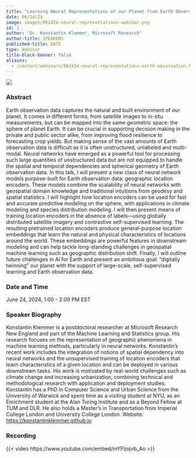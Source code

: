 ```yaml
---
title: "Learning Neural Representations of our Planet from Earth Observation Data"
date: 06/24/24
image: images/062424-neural-representations-webinar.png
id: 1
author: "Dr. Konstantin Klemmer, Microsoft Research"
author-title: SPEAKERS
published-title: DATE
type: Webinar
title-block-banner: false
aliases: 
  - /content/webinars/062424-neural-representations-earth-observation.html
---
```


![](images/062424-neural-representations-webinar.png)

### Abstract

Earth observation data captures the natural and built environment of our planet. It comes in different forms, from satellite images to in-situ measurements, but can be mapped into the same geometric space: the sphere of planet Earth. It can be crucial in supporting decision making in the private and public sector alike, from improving flood resilience to forecasting crop yields. But making sense of the vast amounts of Earth observation data is difficult as it is often unstructured, unlabeled and multi-modal. Neural networks have emerged as a powerful tool for processing such large quantities of unstructured data but are not equipped to handle the spatial and temporal dependencies and spherical geometry of Earth observation data. In this talk, I will present a new class of neural network models purpose-built for Earth observation data: geographic location encoders. These models combine the scalability of neural networks with geospatial domain knowledge and traditional intuitions from geodesy and spatial statistics. I will highlight how location encoders can be used for fast and accurate predictive modeling on the sphere, with applications in climate modeling and species distribution modeling. I will then present means of training location encoders in the absence of labels—using globally distributed satellite imagery and contrastive self-supervised learning. The resulting pretrained location encoders produce general-purpose location embeddings that learn the natural and physical characteristics of locations around the world. These embeddings are powerful features in downstream modeling and can help tackle long-standing challenges in geospatial machine learning such as geographic distribution shift. Finally, I will outline future challenges in AI for Earth and present an ambitious goal: "digitally twinning" our planet with the support of large-scale, self-supervised learning and Earth observation data.

### Date and Time
June 24, 2024, 1:00 - 2:00 PM EST

### Speaker Biography

Konstantin Klemmer is a postdoctoral researcher at Microsoft Research New England and part of the Machine Learning and Statistics group. His research focuses on the representation of geographic phenomena in machine learning methods, particularly in neural networks. Konstantin's recent work includes the integration of notions of spatial dependency into neural networks and the unsupervised training of location encoders that learn characteristics of a given location and can be deployed in various downstream tasks. His work is motivated by real-world challenges such as climate change and increasing urbanization, combining technical and methodological research with application and deployment studies. Konstantin has a PhD in Computer Science and Urban Science from the University of Warwick and spent time as a visiting student at NYU, as an Enrichment student at the Alan Turing Institute and as a Beyond Fellow at TUM and DLR. He also holds a Master's in Transportation from Imperial College London and University College London. Website: [https://konstantinklemmer.github.io](https://konstantinklemmer.github.io)

### Recording

{{< video https://www.youtube.com/embed/mYPzojvb_Ao >}}